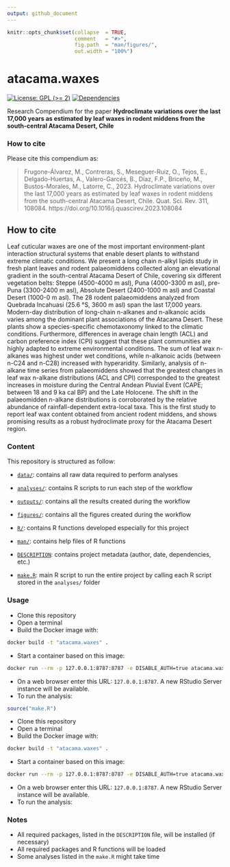 ```yaml
---
output: github_document
---
```


<!-- README.md is generated from README.Rmd. Please edit that file -->


```r
knitr::opts_chunk$set(collapse  = TRUE,
                      comment   = "#>",
                      fig.path  = "man/figures/",
                      out.width = "100%")
```



# atacama.waxes


<!-- badges: start -->
[![License: GPL (>= 2)](https://img.shields.io/badge/License-GPL%20%28%3E%3D%202%29-blue.svg)](https://choosealicense.com/licenses/gpl-2.0/)
[![Dependencies](https://img.shields.io/badge/dependencies-2/94-green?style=flat)](#)
<!-- badges: end -->


Research Compendium for the paper **Hydroclimate variations over the last 17,000 years as estimated by leaf waxes in rodent middens from the south-central Atacama Desert, Chile**


### How to cite

Please cite this compendium as: 

> Frugone-Álvarez, M., Contreras, S., Meseguer-Ruiz, O., Tejos, E., Delgado-Huertas, A., Valero-Garcés, B., Díaz, F.P., Briceño, M., Bustos-Morales, M., Latorre, C., 2023. Hydroclimate variations over the last 17,000 years as estimated by leaf waxes in rodent middens from the south-central Atacama Desert, Chile. Quat. Sci. Rev. 311, 108084. https://doi.org/10.1016/j.quascirev.2023.108084 

## How to cite
Leaf cuticular waxes are one of the most important environment-plant interaction structural systems that enable desert plants to withstand extreme climatic conditions. We present a long chain n-alkyl lipids study in fresh plant leaves and rodent palaeomiddens collected along an elevational gradient in the south-central Atacama Desert of Chile, covering six different vegetation belts: Steppe (4500-4000 m asl), Puna (4000-3300 m asl), pre-Puna (3300-2400 m asl), Absolute Desert (2400-1000 m asl) and Coastal Desert (1000-0 m asl). The 28 rodent palaeomiddens analyzed from Quebrada Incahuasi (25.6 °S, 3600 m asl) span the last 17,000 years. Modern-day distribution of long-chain n-alkanes and n-alkanoic acids varies among the dominant plant associations of the Atacama Desert. These plants show a species-specific chemotaxonomy linked to the climatic conditions. Furthermore, differences in average chain length (ACL) and carbon preference index (CPI) suggest that these plant communities are highly adapted to extreme environmental conditions. The sum of leaf wax n-alkanes was highest under wet conditions, while n-alkanoic acids (between n-C24 and n-C28) increased with hyperaridity. Similarly, analysis of n-alkane time series from palaeomiddens showed that the greatest changes in leaf wax n-alkane distributions (ACL and CPI) corresponded to the greatest increases in moisture during the Central Andean Pluvial Event (CAPE; between 18 and 9 ka cal BP) and the Late Holocene. The shift in the palaeomidden n-alkane distributions is corroborated by the relative abundance of rainfall-dependent extra-local taxa. This is the first study to report leaf wax content obtained from ancient rodent middens, and shows promising results as a robust hydroclimate proxy for the Atacama Desert region.


### Content

This repository is structured as follow:

- [`data/`](https://github.com/mat1506/atacama.waxes/tree/master/data):
contains all raw data required to perform analyses

- [`analyses/`](https://github.com/mat1506/atacama.waxes/tree/master/analyses/):
contains R scripts to run each step of the workflow

- [`outputs/`](https://github.com/mat1506/atacama.waxes/tree/master/outputs):
contains all the results created during the workflow

- [`figures/`](https://github.com/mat1506/atacama.waxes/tree/master/figures):
contains all the figures created during the workflow

- [`R/`](https://github.com/mat1506/atacama.waxes/tree/master/R):
contains R functions developed especially for this project

- [`man/`](https://github.com/mat1506/atacama.waxes/tree/master/man):
contains help files of R functions

- [`DESCRIPTION`](https://github.com/mat1506/atacama.waxes/tree/master/DESCRIPTION):
contains project metadata (author, date, dependencies, etc.)

- [`make.R`](https://github.com/mat1506/atacama.waxes/tree/master/make.R):
main R script to run the entire project by calling each R script stored in the `analyses/` folder



### Usage

- Clone this repository
- Open a terminal
- Build the Docker image with:

```sh
docker build -t "atacama.waxes" .
```

- Start a container based on this image:

```sh
docker run --rm -p 127.0.0.1:8787:8787 -e DISABLE_AUTH=true atacama.waxes
```

- On a web browser enter this URL: `127.0.0.1:8787`. A new RStudio Server
instance will be available.
- To run the analysis:

```r
source("make.R")
```


- Clone this repository
- Open a terminal
- Build the Docker image with:

```sh
docker build -t "atacama.waxes" .
```

- Start a container based on this image:

```sh
docker run --rm -p 127.0.0.1:8787:8787 -e DISABLE_AUTH=true atacama.waxes
```

- On a web browser enter this URL: `127.0.0.1:8787`. A new RStudio Server
instance will be available.
- To run the analysis:




### Notes

- All required packages, listed in the `DESCRIPTION` file, will be installed (if necessary)
- All required packages and R functions will be loaded
- Some analyses listed in the `make.R` might take time
